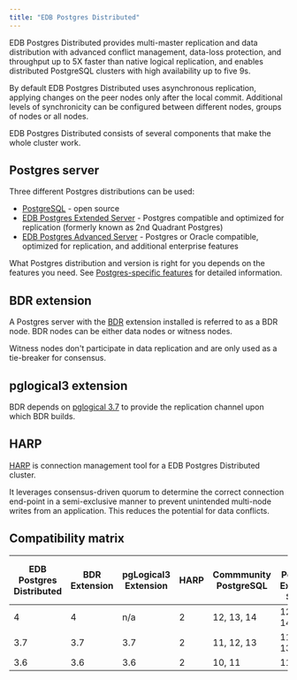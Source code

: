 ```yaml
---
title: "EDB Postgres Distributed"
---
```

EDB Postgres Distributed provides multi-master replication and data distribution with advanced conflict management, data-loss protection, and throughput up to 5X faster than native logical replication, and enables distributed PostgreSQL clusters with high availability up to five 9s.

By default EDB Postgres Distributed uses asynchronous replication, applying changes on the peer nodes only after the local commit. Additional levels of synchronicity can be configured between different nodes, groups of nodes or all nodes.

EDB Postgres Distributed consists of several components that make the whole cluster work.

## Postgres server

Three different Postgres distributions can be used:

- [PostgreSQL](https://www.postgresql.org/) - open source
- [EDB Postgres Extended Server](https://techsupport.enterprisedb.com/customer_portal/sw/2ndqpostgres/) - Postgres compatible and optimized for replication (formerly known as 2nd Quadrant Postgres)
- [EDB Postgres Advanced Server](/epas/latest) - Postgres or Oracle compatible, optimized for replication, and additional enterprise features

What Postgres distribution and version is right for you depends on the features you need. See [Postgres-specific features](/pgd/3.7/bdr/#postgres-specific-features) for detailed information.


## BDR extension

A Postgres server with the [BDR](bdr) extension installed is referred to as a BDR
node. BDR nodes can be either data nodes or witness nodes.

Witness nodes don't participate in data replication and are only used as a
tie-breaker for consensus.

## pglogical3 extension

BDR depends on [pglogical 3.7](pglogical) to provide the replication
channel upon which BDR builds.

## HARP

[HARP](harp) is connection management tool for a EDB Postgres Distributed cluster.

It leverages consensus-driven quorum to determine the correct connection end-point
in a semi-exclusive manner to prevent unintended multi-node writes from an
application. This reduces the potential for data conflicts.


## Compatibility matrix

| EDB Postgres <br/> Distributed | BDR <br/> Extension | pgLogical3 <br/> Extension | HARP | Commmunity <br/> PostgreSQL | EDB Postgres <br/> Extended Server | EDB Postgres <br/> Advanced Server | PGD <br/> CLI |
| ------------------------------ | ------------------- | -------------------------- | ---- | --------------------------- | ---------------------------------- | ---------------------------------- | ------------- |
| 4                              | 4                   | n/a                        | 2    | 12, 13, 14                  | 12, 13, 14                         | 12, 13, 14                         | 1             |
| 3.7                            | 3.7                 | 3.7                        | 2    | 11, 12, 13                  | 11r2, 12, 13                      | 11, 12, 13                              | n/a           |
| 3.6                            | 3.6                 | 3.6                        | 2    | 10, 11                      | 11r1                              | n/a                                | n/a           |
